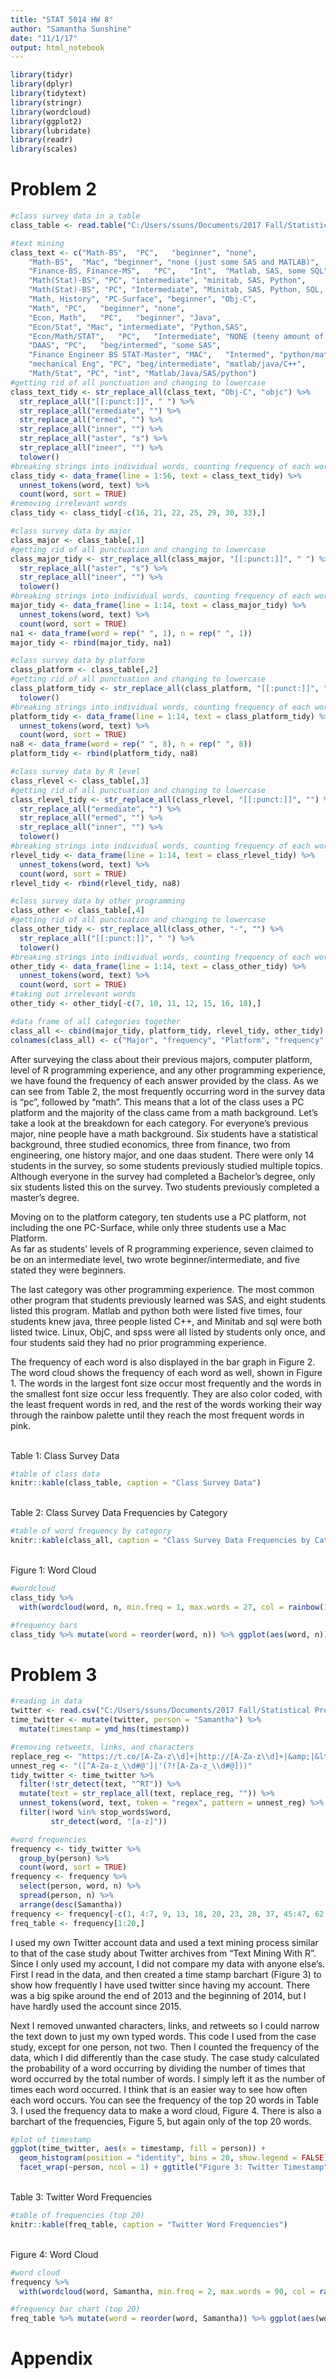 ```yaml
---
title: "STAT 5014 HW 8"
author: "Samantha Sunshine"
date: "11/1/17"
output: html_notebook
---
```


```r
library(tidyr)
library(dplyr)
library(tidytext)
library(stringr)
library(wordcloud)
library(ggplot2)
library(lubridate)
library(readr)
library(scales)
```

# Problem 2

```r
#class survey data in a table
class_table <- read.table("C:/Users/ssuns/Documents/2017 Fall/Statistical Programming/STAT_5014_Homework/08_text_mining_Rnotebooks_bash_sed_awk/survey_data.txt", sep = "\t", header = T)

#text mining
class_text <- c("Math-BS",	"PC",	"beginner",	"none", 
    "Math-BS",	"Mac", "beginner", "none (just some SAS and MATLAB)", 
    "Finance-BS, Finance-MS",	"PC",	"Int",	"Matlab, SAS, some SQL", 
    "Math(Stat)-BS", "PC", "intermediate", "minitab, SAS, Python", 
    "Math(Stat)-BS", "PC", "Intermediate", "Minitab, SAS, Python, SQL, C++, R, SPSS", 
    "Math, History", "PC-Surface", "beginner", "Obj-C", 
    "Math",	"PC",	"beginner",	"none", 
    "Econ, Math",	"PC",	"beginner",	"Java", 
    "Econ/Stat", "Mac",	"intermediate",	"Python,SAS", 
    "Econ/Math/STAT",	"PC",	"Intermediate",	"NONE (teeny amount of SAS)", 
    "DAAS",	"PC",	"beg/intermed",	"some SAS", 
    "Finance Engineer BS STAT-Master", "MAC",	"Intermed", "python/matlab/java/Linux/C++", 
    "mechanical Eng", "PC", "beg/intermediate",	"matlab/java/C++", 
    "Math/Stat", "PC", "int", "Matlab/Java/SAS/python")
#getting rid of all punctuation and changing to lowercase
class_text_tidy <- str_replace_all(class_text, "Obj-C", "objc") %>%
  str_replace_all("[[:punct:]]", " ") %>%
  str_replace_all("ermediate", "") %>%
  str_replace_all("ermed", "") %>%
  str_replace_all("inner", "") %>%
  str_replace_all("aster", "s") %>%
  str_replace_all("ineer", "") %>%
  tolower()
#breaking strings into individual words, counting frequency of each word
class_tidy <- data_frame(line = 1:56, text = class_text_tidy) %>%
  unnest_tokens(word, text) %>%
  count(word, sort = TRUE)
#removing irrelevant words
class_tidy <- class_tidy[-c(16, 21, 22, 25, 29, 30, 33),]

#class survey data by major
class_major <- class_table[,1]
#getting rid of all punctuation and changing to lowercase
class_major_tidy <- str_replace_all(class_major, "[[:punct:]]", " ") %>%
  str_replace_all("aster", "s") %>%
  str_replace_all("ineer", "") %>%
  tolower()
#breaking strings into individual words, counting frequency of each word
major_tidy <- data_frame(line = 1:14, text = class_major_tidy) %>%
  unnest_tokens(word, text) %>%
  count(word, sort = TRUE)
na1 <- data_frame(word = rep(" ", 1), n = rep(" ", 1))
major_tidy <- rbind(major_tidy, na1)

#class survey data by platform
class_platform <- class_table[,2]
#getting rid of all punctuation and changing to lowercase
class_platform_tidy <- str_replace_all(class_platform, "[[:punct:]]", "") %>%
  tolower()
#breaking strings into individual words, counting frequency of each word
platform_tidy <- data_frame(line = 1:14, text = class_platform_tidy) %>%
  unnest_tokens(word, text) %>%
  count(word, sort = TRUE)
na8 <- data_frame(word = rep(" ", 8), n = rep(" ", 8))
platform_tidy <- rbind(platform_tidy, na8)

#class survey data by R level
class_rlevel <- class_table[,3]
#getting rid of all punctuation and changing to lowercase
class_rlevel_tidy <- str_replace_all(class_rlevel, "[[:punct:]]", "") %>%
  str_replace_all("ermediate", "") %>%
  str_replace_all("ermed", "") %>%
  str_replace_all("inner", "") %>%
  tolower()
#breaking strings into individual words, counting frequency of each word
rlevel_tidy <- data_frame(line = 1:14, text = class_rlevel_tidy) %>%
  unnest_tokens(word, text) %>%
  count(word, sort = TRUE)
rlevel_tidy <- rbind(rlevel_tidy, na8)

#class survey data by other programming
class_other <- class_table[,4]
#getting rid of all punctuation and changing to lowercase
class_other_tidy <- str_replace_all(class_other, "-", "") %>%
  str_replace_all("[[:punct:]]", " ") %>%
  tolower()
#breaking strings into individual words, counting frequency of each word
other_tidy <- data_frame(line = 1:14, text = class_other_tidy) %>%
  unnest_tokens(word, text) %>%
  count(word, sort = TRUE)
#taking out irrelevant words
other_tidy <- other_tidy[-c(7, 10, 11, 12, 15, 16, 18),]

#data frame of all categories together
class_all <- cbind(major_tidy, platform_tidy, rlevel_tidy, other_tidy)
colnames(class_all) <- c("Major", "frequency", "Platform", "frequency", "R Level", "frequency", "Other Programming", "frequency")
```

After surveying the class about their previous majors, computer platform, level of R programming experience, and any other programming experience, we have found the frequency of each answer provided by the class. As we can see from Table 2, the most frequently occurring word in the survey data is "pc", followed by "math". This means that a lot of the class uses a PC platform and the majority of the class came from a math background. Let's take a look at the breakdown for each category. For everyone's previous major, nine people have a math background. Six students have a statistical background, three studied economics, three from finance, two from engineering, one history major, and one daas student. There were only 14 students in the survey, so some students previously studied multiple topics. Although everyone in the survey had completed a Bachelor's degree, only six students listed this on the survey. Two students previously completed a master's degree.  

Moving on to the platform category, ten students use a PC platform, not including the one PC-Surface, while only three students use a Mac Platform.  
As far as students' levels of R programming experience, seven claimed to be on an intermediate level, two wrote beginner/intermediate, and five stated they were beginners.  

The last category was other programming experience. The most common other program that students previously learned was SAS, and eight students listed this program. Matlab and python both were listed five times, four students knew java, three people listed C++, and Minitab and sql were both listed twice. Linux, ObjC, and spss were all listed by students only once, and four students said they had no prior programming experience.  

The frequency of each word is also displayed in the bar graph in Figure 2. The word cloud shows the frequency of each word as well, shown in Figure 1. The words in the largest font size occur most frequently and the words in the smallest font size occur less frequently. They are also color coded, with the least frequent words in red, and the rest of the words working their way through the rainbow palette until they reach the most frequent words in pink.  

$~$  
Table 1: Class Survey Data   
```r
#table of class data
knitr::kable(class_table, caption = "Class Survey Data")
```

$~$  
Table 2: Class Survey Data Frequencies by Category  
```r
#table of word frequency by category
knitr::kable(class_all, caption = "Class Survey Data Frequencies by Category")
```

$~$  
Figure 1: Word Cloud  
```r
#wordcloud
class_tidy %>%
  with(wordcloud(word, n, min.freq = 1, max.words = 27, col = rainbow(10)))

#frequency bars
class_tidy %>% mutate(word = reorder(word, n)) %>% ggplot(aes(word, n)) + geom_col() + xlab(NULL) + coord_flip() +ggtitle("Figure 2: Class Survey Data Frequency Bars")
```

# Problem 3

```r
#reading in data
twitter <- read.csv("C:/Users/ssuns/Documents/2017 Fall/Statistical Programming/statisitics_in_R/twitter_data.csv")
time_twitter <- mutate(twitter, person = "Samantha") %>%
  mutate(timestamp = ymd_hms(timestamp))

#removing retweets, links, and characters
replace_reg <- "https://t.co/[A-Za-z\\d]+|http://[A-Za-z\\d]+|&amp;|&lt;|&gt;|RT|https"
unnest_reg <- "([^A-Za-z_\\d#@']|'(?![A-Za-z_\\d#@]))"
tidy_twitter <- time_twitter %>% 
  filter(!str_detect(text, "^RT")) %>%
  mutate(text = str_replace_all(text, replace_reg, "")) %>%
  unnest_tokens(word, text, token = "regex", pattern = unnest_reg) %>%
  filter(!word %in% stop_words$word,
         str_detect(word, "[a-z]"))

#word frequencies
frequency <- tidy_twitter %>% 
  group_by(person) %>%
  count(word, sort = TRUE)
frequency <- frequency %>% 
  select(person, word, n) %>% 
  spread(person, n) %>%
  arrange(desc(Samantha))
frequency <- frequency[-c(1, 4:7, 9, 13, 18, 20, 23, 28, 37, 45:47, 62:66, 114:132),]
freq_table <- frequency[1:20,]
```

I used my own Twitter account data and used a text mining process similar to that of the case study about Twitter archives from "Text Mining With R". Since I only used my account, I did not compare my data with anyone else's. First I read in the data, and then created a time stamp barchart (Figure 3) to show how frequently I have used twitter since having my account. There was a big spike around the end of 2013 and the beginning of 2014, but I have hardly used the account since 2015.  

Next I removed unwanted characters, links, and retweets so I could narrow the text down to just my own typed words. This code I used from the case study, except for one person, not two. Then I counted the frequency of the data, which I did differently than the case study. The case study calculated the probability of a word occurring by dividing the number of times that word occurred by the total number of words. I simply left it as the number of times each word occurred. I think that is an easier way to see how often each word occurs. You can see the frequency of the top 20 words in Table 3. I used the frequency data to make a word cloud, Figure 4. There is also a barchart of the frequencies, Figure 5, but again only of the top 20 words.  

```r
#plot of timestamp
ggplot(time_twitter, aes(x = timestamp, fill = person)) +
  geom_histogram(position = "identity", bins = 20, show.legend = FALSE) +
  facet_wrap(~person, ncol = 1) + ggtitle("Figure 3: Twitter Timestamp")
```

$~$  
Table 3: Twitter Word Frequencies  
```r
#table of frequencies (top 20)
knitr::kable(freq_table, caption = "Twitter Word Frequencies")
```

$~$  
Figure 4: Word Cloud  
```r
#word cloud
frequency %>%
  with(wordcloud(word, Samantha, min.freq = 2, max.words = 90, col = rainbow(10)))

#frequency bar chart (top 20)
freq_table %>% mutate(word = reorder(word, Samantha)) %>% ggplot(aes(word, Samantha)) + geom_col() + xlab(NULL) + coord_flip()+ ggtitle("Figure 5: Twitter Word Frequency Bars")
```

# Appendix

```r
  
```